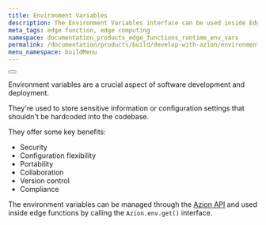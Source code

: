 ```yaml
---
title: Environment Variables 
description: The Environment Variables interface can be used inside Edge Functions to retrieve environment variables. You can use these variables to interact with backend systems like databases, private APIs, or any authenticated service.
meta_tags: edge function, edge computing
namespace: documentation_products_edge_functions_runtime_env_vars
permalink: /documentation/products/build/develop-with-azion/environment-variables/
menu_namespace: buildMenu
---
```



<Button href="/en/documentation/products/edge-application/edge-functions/runtime/api-reference/environment-variables/" text="go to environment variables reference" variant="secondary"></Button>


Environment variables are a crucial aspect of software development and deployment. 

They're used to store sensitive information or configuration settings that shouldn't be hardcoded into the codebase.

They offer some key benefits: 

- Security
- Configuration flexibility
- Portability
- Collaboration
- Version control
- Compliance

The environment variables can be managed through the [Azion API](https://api.azion.com/) and used inside edge functions by calling the `Azion.env.get()` interface.
